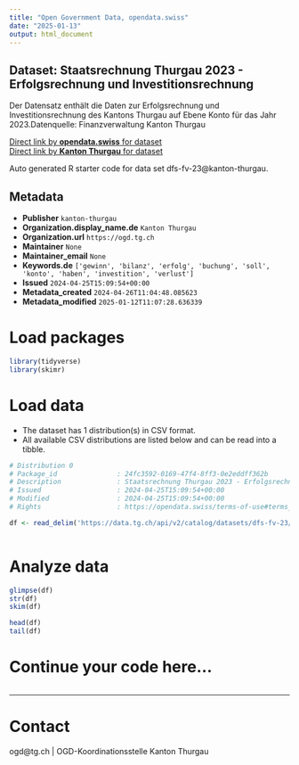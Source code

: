 ```yaml
---
title: "Open Government Data, opendata.swiss"
date: "2025-01-13"
output: html_document
---
```


## Dataset: Staatsrechnung Thurgau 2023 - Erfolgsrechnung und Investitionsrechnung

Der Datensatz enthält die Daten zur Erfolgsrechnung und Investitionsrechnung des Kantons Thurgau auf Ebene Konto für das Jahr 2023.Datenquelle: Finanzverwaltung Kanton Thurgau

[Direct link by **opendata.swiss** for dataset](https://opendata.swiss/de/dataset/staatsrechnung-thurgau-2023-erfolgsrechnung-und-investitionsrechnung)<br>
[Direct link by **Kanton Thurgau** for dataset](https://data.tg.ch/explore/dataset/dfs-fv-23/)

Auto generated R starter code for data set dfs-fv-23@kanton-thurgau.

## Metadata

- **Publisher** `kanton-thurgau`
- **Organization.display_name.de** `Kanton Thurgau`
- **Organization.url** `https://ogd.tg.ch`
- **Maintainer** `None`
- **Maintainer_email** `None`
- **Keywords.de** `['gewinn', 'bilanz', 'erfolg', 'buchung', 'soll', 'konto', 'haben', 'investition', 'verlust']`
- **Issued** `2024-04-25T15:09:54+00:00`
- **Metadata_created** `2024-04-26T11:04:48.085623`
- **Metadata_modified** `2025-01-12T11:07:28.636339`


# Load packages

```r

library(tidyverse)
library(skimr)

```

# Load data

-   The dataset has 1 distribution(s) in CSV format.
-   All available CSV distributions are listed below and can be read into a tibble.

```r

# Distribution 0
# Package_id               : 24fc3592-0169-47f4-8ff3-0e2eddff362b
# Description              : Staatsrechnung Thurgau 2023 - Erfolgsrechnung und Investitionsrechnung (csv)
# Issued                   : 2024-04-25T15:09:54+00:00
# Modified                 : 2024-04-25T15:09:54+00:00
# Rights                   : https://opendata.swiss/terms-of-use#terms_by

df <- read_delim('https://data.tg.ch/api/v2/catalog/datasets/dfs-fv-23/exports/csv?use_labels=true')



```

# Analyze data

```r

glimpse(df)
str(df)
skim(df)

head(df)
tail(df)

```

# Continue your code here...

```r

```

------------------------------------------------------------------------

# Contact

ogd@tg.ch | OGD-Koordinationsstelle Kanton Thurgau

